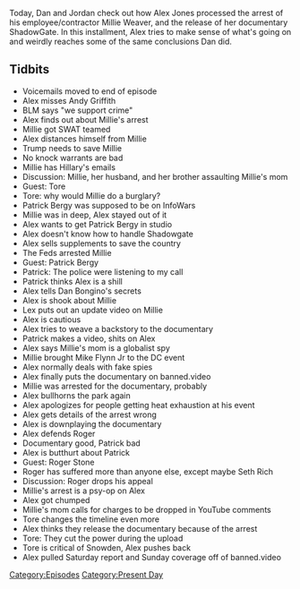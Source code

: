 {{Episode
    | title             = August 14-16, 2020
    | caption           = [https://knowledgefight.libsyn.com/471-august-14-16-2020 Listen to this episode on Libsyn]
    | episodeNumber     = 471
    | length            = 01:59:06
    | airDate           = August 19, 2020
    | coverageStartDate = August 14, 2020
    | coverageEndDate   = August 16, 2020
    | episodeType       = [[:Category:Present Day|Present Day]]
    | appearance        = [[Millie Weaver]], [[Tore (Terpsichore Lindeman)]], [[Patrick Bergy]], [[Dan Bongino]], [[Mike Flynn Jr]], [[Roger Stone]], [[Seth Rich]], [[Edward Snowden]]
    | oocDrop           = Shadowgate is the gate of all gates
    | previousEpisode   = [[470: ShadowGate]]
    | nextEpisode       = [[472: August 17-19, 2020]]
}}

{{Stub}}

Today, Dan and Jordan check out how Alex Jones processed the arrest of his employee/contractor Millie Weaver, and the release of her documentary ShadowGate. In this installment, Alex tries to make sense of what's going on and weirdly reaches some of the same conclusions Dan did.

==Tidbits==

*Voicemails moved to end of episode
*Alex misses Andy Griffith
*BLM says "we support crime"
*Alex finds out about Millie's arrest
*Millie got SWAT teamed
*Alex distances himself from Millie
*Trump needs to save Millie
*No knock warrants are bad
*Millie has Hillary's emails
*Discussion: Millie, her husband, and her brother assaulting Millie's mom
*Guest: Tore
*Tore: why would Millie do a burglary?
*Patrick Bergy was supposed to be on InfoWars
*Millie was in deep, Alex stayed out of it
*Alex wants to get Patrick Bergy in studio
*Alex doesn't know how to handle Shadowgate
*Alex sells supplements to save the country
*The Feds arrested Millie
*Guest: Patrick Bergy
*Patrick: The police were listening to my call
*Patrick thinks Alex is a shill
*Alex tells Dan Bongino's secrets
*Alex is shook about Millie
*Lex puts out an update video on Millie
*Alex is cautious
*Alex tries to weave a backstory to the documentary
*Patrick makes a video, shits on Alex
*Alex says Millie's mom is a globalist spy
*Millie brought Mike Flynn Jr to the DC event
*Alex normally deals with fake spies
*Alex finally puts the documentary on banned.video
*Millie was arrested for the documentary, probably
*Alex bullhorns the park again
*Alex apologizes for people getting heat exhaustion at his event
*Alex gets details of the arrest wrong
*Alex is downplaying the documentary
*Alex defends Roger
*Documentary good, Patrick bad
*Alex is butthurt about Patrick
*Guest: Roger Stone
*Roger has suffered more than anyone else, except maybe Seth Rich
*Discussion: Roger drops his appeal
*Millie's arrest is a psy-op on Alex
*Alex got chumped
*Millie's mom calls for charges to be dropped in YouTube comments
*Tore changes the timeline even more
*Alex thinks they release the documentary because of the arrest
*Tore: They cut the power during the upload
*Tore is critical of Snowden, Alex pushes back
*Alex pulled Saturday report and Sunday coverage off of banned.video

[[Category:Episodes]]
[[Category:Present Day]]